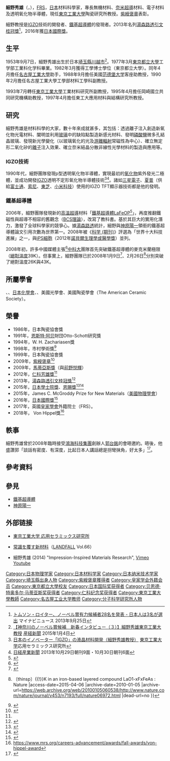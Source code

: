 {{Infobox scientist
|name              = 細野秀雄<br><small>細野 秀雄（ほその ひでお）</small>
|image             = Hideo_Hosono_Royal_Society.jpg
|image_size        = 
|caption           = 
|birth_date        = {{birth date and age|1953|9|7|mf=y}}
|birth_place       = {{JPN}}[[埼玉縣|埼玉縣]][[川越市|川越市]]
|death_date        = 
|death_place       = 
|nationality       = {{JPN}}
|ethnicity         = 
|fields            = [[材料科學|材料科學]]
|workplaces        = [[名古屋工業大學|名古屋工業大學]]<br>[[范德堡大学|范德堡大学]]<br>[[東京工業大學|東京工業大學]]<br>岡崎國立共同研究機構{{link-ja|分子科學研究所|分子科学研究所}}
|alma_mater        = [[東京都立大學|東京都立大學]]
|doctoral_advisor  = 
|doctoral_students = 
|known_for         = [[IGZO|IGZO]]技術<br>[[鐵基超導體|鐵基超導體]]
|awards            = [[仁科芳雄獎|仁科芳雄獎]] (2012)<ref name="jiji1">{{cite news|title = 鉄系超伝導の細野氏ら５人＝仁科記念賞 |url =http://www.jiji.com/jc/zc?k=201211/2012110900857&g=soc|publisher = [[時事通信社|時事通信社]]|date = 2012年11月9日| accessdate = 2013年2月26日}}</ref><br> [[日本學士院獎|日本學士院獎]]、[[恩賜獎_(日本學士院)|恩賜獎]] (2015)<br>James C. McGroddy Prize for New Materials (2015)<br>[[日本國際獎|日本國際獎]] (2016)
|religion          =
|signature         =  <!--(filename only)-->
|footnotes         = 
}}
{{Japanese
| japanese = 細野 秀雄
| kana = ほその ひでお
| romaji = Hosono Hideo
}}

'''細野秀雄'''（{{jpn|j=細野 秀雄|hg=ほその ひでお|rm=Hosono Hideo|f=h}}，{{bd|1953年|9月7日|||catIdx=Hosono Hideoi}}），[[皇家学会院士|FRS]]，[[日本|日本]]材料科學家，專長無機材料、[[奈米|奈米]][[超導|超導]]材料、電子材料及透明氧化物半導體，現任[[東京工業大學|東京工業大學]]陶瓷研究所教授。[[紫綬褒章|紫綬褒章]]表彰。

細野教授是[[IGZO|IGZO]]技術的開發者、[[鐵基超導體|鐵基超導體]]的發現者。2013年名列[[湯森路透引文桂冠獎|湯森路透引文桂冠獎]]<ref>[http://news.mynavi.jp/news/2013/09/25/168/index.html トムソン・ロイター、ノーベル賞有力候補者28名を発表 - 日本人は3名が選出] {{Wayback|url=http://news.mynavi.jp/news/2013/09/25/168/index.html |date=20140215032148 }} マイナビニュース 2013年9月25日</ref>，2016年獲[[日本國際獎|日本國際獎]]。

== 生平 ==
1953年9月7日，細野秀雄出生於日本[[埼玉縣|埼玉縣]][[川越市|川越市]]<ref>[http://www.sankei.com/region/print/150104/rgn1501040009-c.html 【神奈川のノーベル賞候補　新春インタビュー（３）】細野秀雄東京工業大教授] {{Wayback|url=http://www.sankei.com/region/print/150104/rgn1501040009-c.html |date=20190614173502 }} [[産経新聞|産経新聞]] 2015年1月4日</ref>。1977年3月[[東京都立大學|東京都立大學]]工学部工業科化学科畢業。1982年3月獲得工學博士學位（東京都立大學）。同年4月擔任[[名古屋工業大學|名古屋工業大學]]助手，1988年9月擔任美國[[范德堡大学|范德堡大学]]客座助教授，1990年2月擔任名古屋工業大學工學部材料工學科副教授。

1993年7月轉任[[東京工業大學|東京工業大學]]工業材料研究所副教授，1995年4月擔任岡崎國立共同研究機構{{link-ja|分子科學研究所|分子科学研究所}}助教授，1997年4月擔任東工大應用材料與結構研究所教授。

== 研究 ==
細野秀雄是材料科學的大家，數十年來成就甚多，其包括：透過離子注入創造新氧化物光電材料、闡明並利用[[玻璃|玻璃]]中的缺陷點製造新感光材料、發明[[磷酸鹽|磷酸鹽]]微多孔結晶玻璃、發現新光學變化（以玻璃氧化的光及[[游離輻射|游離輻射]]常磁性為中心）、確立無定形二氧化矽的[[離子|離子]]注入效果、確立奈米結晶分散非線性光學材料的製造與應用等。

=== IGZO技術 ===
1990年代，細野團隊發現p型透明氧化物半導體，實現最初的[[氧化物|氧化物]]紫外發光二極體，並成功開發[[IGZO|IGZO]]透明不定形氧化物半導體技術<ref name="toukououyouCeramic">[http://www.msl.titech.ac.jp/pasr_press_main/past_pr_2013/pr2013_oct29_30.html 日本のイノベーター「IGZO」の液晶材料開発（細野秀雄教授）] {{Wayback|url=http://www.msl.titech.ac.jp/pasr_press_main/past_pr_2013/pr2013_oct29_30.html |date=20190602185127 }} [[東京工業大学|東京工業大学]]応用セラミックス研究所</ref><ref>[[日経産業新聞|日経産業新聞]] 2013年10月29日朝刊9面・10月30日朝刊6面</ref>。諸如[[三星電子|三星電子]]、[[夏普|夏普]]（供給[[富士通|富士通]]、[[索尼|索尼]]、[[東芝|東芝]]、[[小米科技|小米科技]]）使用的IGZO TFT顯示器技術都是他的發明。

=== 鐵基超導體 ===
2006年，細野團隊發現新的[[高溫超導|高溫超導]]材料「[[鐵基超導體|鐵基超導體]]LaFeOP<ref name=Hoso2006>
{{cite journal
| title = Iron-Based Layered Superconductor: LaOFeP
| author = Yoichi Kamihara, Hidenori Hiramatsu, Masahiro Hirano, Ryuto Kawamura, Hiroshi Yanagi, Toshio Kamiya, and Hideo Hosono
| journal = Journal of American Chemical Society
| volume = 128
| issue = 31
| pages = 10012–10013
| year = 2006
| url =
| doi = 10.1021/ja063355c }}</ref>」，再度推翻鐵磁性與超導不相容的舊觀念（[[BCS理論|BCS理論]]），改寫了教科書。基於其巨大的實用化潛力，激發了全球科學家的競爭心。據[[湯森路透|湯森路透]]統計，細野與[[神原陽一|神原陽一]]領銜的鐵基超導體論文引用次數為世界第一。2008年被《[[科学_(期刊)|科学 (期刊)]]》評選為「世界十大科技進展」之一，與[[人工多能干细胞|iPS細胞]]（2012年[[諾貝爾生理學或醫學獎|諾貝爾生理學或醫學獎]]）並列。

2008年初，許多中國媒體主張<ref>{{Cite web |url=http://blog.sciencenet.cn/blog-709494-727981.html |title=科学网—铁基超导可能是中国离Nobel奖最近的一次 - 龚明的博文 |access-date=2015-04-06 |archive-date=2019-06-07 |archive-url=https://web.archive.org/web/20190607190448/http://blog.sciencenet.cn/blog-709494-727981.html |dead-url=no }}</ref>[[中國科學技術大學|中科大]]團隊首先突破鐵基超導體的麥克米蘭極限（[[絕對溫度|絕對溫度]]39K）。但事實上，細野團隊已於2008年1月9日<ref>{{Cite web |url=http://pubs.acs.org/doi/abs/10.1021/ja800073m |title=Iron-Based Layered Superconductor La〔O1-xFx〕FeAs (x = 0.05−0.12) with Tc = 26 K - Journal of the American Chemical Society (ACS Publications) |access-date=2015-04-06 |archive-date=2014-07-10 |archive-url=https://web.archive.org/web/20140710223617/http://pubs.acs.org/doi/abs/10.1021/ja800073m |dead-url=no }}</ref>、2月26日<ref>{{Cite web |url=http://www.nature.com/nature/journal/v453/n7193/full/nature06972.html |title=Access : Superconductivity at 43{{!}}〔thinsp〕{{!}}K in an iron-based layered compound LaO1-xFxFeAs : Nature |access-date=2015-04-06 |archive-date=2010-01-05 |archive-url=https://web.archive.org/web/20100105060538/http://www.nature.com/nature/journal/v453/n7193/full/nature06972.html |dead-url=no }}</ref>分別突破了絕對溫度26K與43K。

== 所屬學會 ==
{{link-ja|應用物理学会|応用物理学会}}、{{link-ja|電氣化學會|電気化学会}}、[[日本化學會|日本化學會]]、{{link-ja|分光學會|分光学会}}、美國光學會、美國陶瓷學會（The American Ceramic Society）。

==榮譽==
* 1986年，日本陶瓷協會獎
* 1991年，[[恩斯特·阿贝|恩斯特·阿贝]]財団Otto-Schott研究獎
* 1994年，W. H. Zachariasen獎
* 1998年，市村學術獎<ref name="ichimura1998">{{Cite web |url=http://www.sgkz.or.jp/prize/science/list/30.html |title=公益財団法人新技術開発財団 - 過去の受賞一覧 - 第30回市村学術賞 - 【貢献賞】受賞対象開発テーマ「イオン注入による新機能性ガラス・アモルファス材料の創製」 |access-date=2014-06-09 |archive-date=2019-06-05 |archive-url=https://web.archive.org/web/20190605134133/http://www.sgkz.or.jp/prize/science/list/30.html |dead-url=no }}</ref>
* 1999年，日本陶瓷協會獎
* 2009年，[[紫綬褒章|紫綬褒章]]<ref name="Yomiuri20091102">{{cite news|title =秋の褒章、中島みゆきさん・久石譲さんら|url =http://www.yomiuri.co.jp/entertainment/ghibli/cnt_eventnews_20091102b.htm|publisher =[[読売新聞|読売新聞]]|date =2009年11月2日|accessdate =2013年10月3日|archive-date =2013年10月5日|archive-url =https://web.archive.org/web/20131005022906/http://www.yomiuri.co.jp/entertainment/ghibli/cnt_eventnews_20091102b.htm|dead-url =yes}}</ref>
* 2009年，[[馬蒂亞斯獎|馬蒂亞斯獎]]（與[[前野悦輝|前野悦輝]]）
* 2012年，[[仁科芳雄獎|仁科芳雄獎]]<ref name="jiji1"/>
* 2013年，[[湯森路透引文桂冠獎|湯森路透引文桂冠獎]]<ref name="Thomson Reuters20130925">{{cite news|title =「トムソン・ロイター引用栄誉賞」を発表。日本からは、東京工業大学の細野秀雄氏、大隅良典氏、東京大学の水島昇氏|url =http://ip-science.thomsonreuters.jp/press/release/2013/nobel-laureates/|publisher =トムソン・ロイター|date =2013年9月25日|accessdate =2013年10月3日|deadurl =yes|archiveurl =https://web.archive.org/web/20130927233121/http://ip-science.thomsonreuters.jp/press/release/2013/nobel-laureates/|archivedate =2013年9月27日}}</ref>
* 2015年，[[日本學士院獎|日本學士院獎]]、[[恩賜獎_(日本學士院)|恩賜獎]]<ref name="sportal">{{Cite web |url=http://scienceportal.jst.go.jp/news/newsflash_review/newsflash/2015/03/20150313_01.html |title=日本学士院賞に細野秀雄氏ら9人 |accessdate=2015-03-16 |publisher=[[科学技術振興機構|科学技術振興機構]] |work=サイエンスポータル |date=2015-03-13 |archive-date=2019-06-08 |archive-url=https://web.archive.org/web/20190608223154/http://scienceportal.jst.go.jp/news/newsflash_review/newsflash/2015/03/20150313_01.html |dead-url=no }}</ref><ref name="nhk">{{Cite web |url=http://www3.nhk.or.jp/news/html/20150312/k10010013361000.html |title=日本学士院賞に９人選ばれる |accessdate=2015-03-16 |date=2015-03-12 |publisher=[[日本放送協会|NHK]] |work=NHLニュース }}{{dead link|date=2018年1月 |bot=InternetArchiveBot |fix-attempted=yes }}</ref>
* 2015年，James C. McGroddy Prize for New Materials（[[美國物理學會|美國物理學會]]）
* 2016年，[[日本國際獎|日本國際獎]]<ref>{{Cite web |url=http://www.japanprize.jp/prize_past_2016_prize01.html |title=細野秀雄　博士（日本） |access-date=2016-01-28 |archive-date=2019-01-13 |archive-url=https://web.archive.org/web/20190113124506/http://www.japanprize.jp/prize_past_2016_prize01.html |dead-url=no }}</ref>
* 2017年，英國[[皇家學會|皇家學會]]外籍院士（FRS）。
* 2018年，{{link-en|美國材料研究學會|Materials Research Society}} Von Hippel獎<ref>https://www.mrs.org/careers-advancement/awards/fall-awards/von-hippel-award</ref>

== 軼事 ==
細野秀雄曾於2008年臨時接受[[鴻海科技集團|鴻海科技集團]]創辦人[[郭台銘|郭台銘]]的會晤邀約。晤後，他盛讚郭「談話有密度、有深度，比起日本人講話總是拐彎抹角，好太多」<ref>{{Cite web |url=https://bookzone.cwgv.com.tw/topic/details/7480?utm_source=BZfacebook&utm_medium=Social&utm_campaign=post |title=天下文化─舊沙發．水泥地．談話有密度 |access-date=2018-09-21 |archive-date=2019-06-05 |archive-url=https://web.archive.org/web/20190605140055/https://bookzone.cwgv.com.tw/topic/details/7480?utm_source=BZfacebook&utm_medium=Social&utm_campaign=post |dead-url=no }}</ref>。

==參考資料==
{{reflist|2}}

== 參見 ==
{{portal box|人物|物理學}}
* [[鐵基超導體|鐵基超導體]]
* [[神原陽一|神原陽一]]

==外部链接==
* {{ja icon}}[https://web.archive.org/web/20131007034905/http://www.msl.titech.ac.jp/member/profile/hosono.html 東京工業大学 応用セラミックス研究所]
* {{ja icon}}[https://web.archive.org/web/20130929090150/http://pdf.landfaller.net/66/66-2.pdf 常識を覆す新材料]（[[LANDFALL|LANDFALL]] Vol.66）
* {{en icon}} 細野秀雄 (2014) "Impression-Inspired Materials Research", [http://vimeo.com/103881418 Vimeo] {{Wayback|url=http://vimeo.com/103881418 |date=20160611201319 }} [https://www.youtube.com/watch?v=2HdWTwf-QwA Youtube] {{Wayback|url=https://www.youtube.com/watch?v=2HdWTwf-QwA |date=20160309171035 }} 

{{仁科纪念奖获得者}}
{{日本国际奖获得者}}
{{贝恩德·特奥多尔·马蒂亚斯奖获得者}}

{{Authority control}}
{{DEFAULTSORT:Hosono Hideoi}}
[[Category:日本物理学家|Category:日本物理学家]]
[[Category:日本材料学家|Category:日本材料学家]]
[[Category:日本纳米技术学家|Category:日本纳米技术学家]]
[[Category:埼玉縣出身人物|Category:埼玉縣出身人物]]
[[Category:紫綬褒章獲得者|Category:紫綬褒章獲得者]]
[[Category:皇家学会外籍会员|Category:皇家学会外籍会员]]
[[Category:東京都立大學校友|Category:東京都立大學校友]]
[[Category:日本国际奖获得者|Category:日本国际奖获得者]]
[[Category:日本學士院獎獲獎者
[[Category:贝恩德·特奥多尔·马蒂亚斯奖获得者|Category:贝恩德·特奥多尔·马蒂亚斯奖获得者]]
[[Category:仁科纪念奖获得者|Category:仁科纪念奖获得者]]
[[Category:東京工業大學教師|Category:東京工業大學教師]]
[[Category:名古屋工业大学教师|Category:名古屋工业大学教师]]
[[Category:分子科学研究所人物|Category:分子科学研究所人物]]